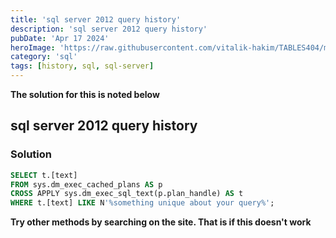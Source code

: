 ---
title: 'sql server 2012 query history'
description: 'sql server 2012 query history'
pubDate: 'Apr 17 2024'
heroImage: 'https://raw.githubusercontent.com/vitalik-hakim/TABLES404/main/error_b/sql.png'
category: 'sql'
tags: [history, sql, sql-server]
---

**The solution for this is noted below**

## sql server 2012 query history

### Solution

```sql
SELECT t.[text]
FROM sys.dm_exec_cached_plans AS p
CROSS APPLY sys.dm_exec_sql_text(p.plan_handle) AS t
WHERE t.[text] LIKE N'%something unique about your query%';
```
**Try other methods by searching on the site. That is if this doesn't work**
